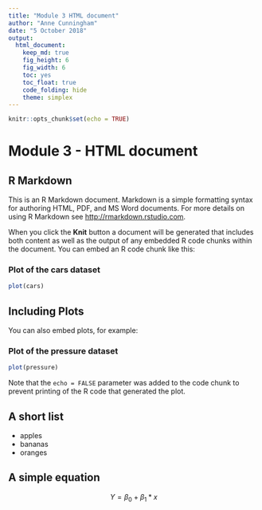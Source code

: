```yaml
---
title: "Module 3 HTML document"
author: "Anne Cunningham"
date: "5 October 2018"
output: 
  html_document:
    keep_md: true
    fig_height: 6
    fig_width: 6
    toc: yes
    toc_float: true
    code_folding: hide
    theme: simplex
---
```


```r
knitr::opts_chunk$set(echo = TRUE)
```
# Module 3 - HTML document
## R Markdown {#nextsteps .emphasize}

This is an R Markdown document. Markdown is a simple formatting syntax for authoring HTML, PDF, and MS Word documents. For more details on using R Markdown see <http://rmarkdown.rstudio.com>.

When you click the **Knit** button a document will be generated that includes both content as well as the output of any embedded R code chunks within the document. You can embed an R code chunk like this:

### Plot of the cars dataset

```r
plot(cars)
```

## Including Plots

You can also embed plots, for example:

### Plot of the pressure dataset

```r
plot(pressure)
```

Note that the `echo = FALSE` parameter was added to the code chunk to prevent printing of the R code that generated the plot.

## A short list

* apples
* bananas
* oranges

## A simple equation

$$ Y = \beta_0 + \beta_1*x $$
